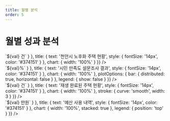 ```yaml
---
title: 월별 분석
order: 5
---
```


# 월별 성과 분석

<div class="grid grid-cols-1 lg:grid-cols-2 gap-8 w-full">
    <div class="chart-card chart-card-1">
        <ChartApex
            type="bar"
            height={600}
            width="100%"
            series={[{ name: '노후화 주택', data: [45, 52, 38, 61, 47, 59] }]}
            options={{
                xaxis: { categories: ['1월','2월','3월','4월','5월','6월'] },
                dataLabels: { enabled: false },
                colors: ['#dc2626'],
                tooltip: { y: { formatter: (val) => `${val} 건` } },
                title: { text: '천안시 노후화 주택 현황', style: { fontSize: '14px', color: '#374151' } },
                chart: { width: '100%' }
            }}
        />
    </div>
    <div class="chart-card chart-card-2">
        <ChartApex
            type="bar"
            height={600}
            width="100%"
            series={[{ name: '응답 비율', data: [65, 20, 15] }]}
            options={{
                xaxis: { categories: ['만족', '불만족', '보통'] },
                dataLabels: { enabled: true },
                colors: ['#16a34a', '#dc2626', '#f59e0b'],
                tooltip: { y: { formatter: (val) => `${val}%` } },
                title: { text: '시민 만족도 설문조사 결과', style: { fontSize: '14px', color: '#374151' } },
                chart: { width: '100%' },
                plotOptions: {
                    bar: {
                        distributed: true,
                        horizontal: false
                    }
                },
                legend: { show: false }
            }}
        />
    </div>
    <div class="chart-card chart-card-3">
        <ChartApex
            type="line"
            height={600}
            width="100%"
            series={[{ name: '재생 완료', data: [12, 18, 25, 32, 28, 41] }]}
            options={{
                xaxis: { categories: ['1월','2월','3월','4월','5월','6월'] },
                dataLabels: { enabled: false },
                colors: ['#16a34a'],
                tooltip: { y: { formatter: (val) => `${val} 건` } },
                title: { text: '재생 완료된 주택 현황', style: { fontSize: '14px', color: '#374151' } },
                chart: { width: '100%' },
                stroke: { curve: 'smooth', width: 3 }
            }}
        />
    </div>
    <div class="chart-card chart-card-4">
        <ChartApex
            type="bar"
            height={600}
            width="100%"
            series={[
                { name: '인건비', data: [850, 920, 780, 1100, 950, 1080] },
                { name: '자재비', data: [1200, 1350, 1180, 1450, 1300, 1520] },
                { name: '기타', data: [300, 280, 350, 420, 380, 450] }
            ]}
            options={{
                xaxis: { categories: ['1월','2월','3월','4월','5월','6월'] },
                dataLabels: { enabled: false },
                colors: ['#2563eb', '#f59e0b', '#8b5cf6'],
                tooltip: { y: { formatter: (val) => `${val} 만원` } },
                title: { text: '예산 사용 내역', style: { fontSize: '14px', color: '#374151' } },
                chart: { width: '100%', stacked: true },
                legend: { position: 'top' }
            }}
        />
    </div>
</div>

<style is:global>
{`
    .chart-card {
        --squircle-radius: 20px;
        background: paint(squircle);
        padding: 24px;
        border-radius: 20px;
    }

    .chart-card-1 {
        --squircle-fill: #fef7f0;
        background: #fef7f0;
    }

    .chart-card-2 {
        --squircle-fill: #f8fafc;
        background: #f8fafc;
    }

    .chart-card-3 {
        --squircle-fill: #f0fdf4;
        background: #f0fdf4;
    }

    .chart-card-4 {
        --squircle-fill: #fefce8;
        background: #fefce8;
    }

    @supports (background: paint(squircle)) {
        .chart-card-1,
        .chart-card-2,
        .chart-card-3,
        .chart-card-4 {
            background: paint(squircle);
        }
    }

    @media (prefers-color-scheme: dark) {
        .chart-card-1 {
            --squircle-fill: #1f2937;
            background: #1f2937;
        }
        
        .chart-card-2 {
            --squircle-fill: #111827;
            background: #111827;
        }
        
        .chart-card-3 {
            --squircle-fill: #064e3b;
            background: #064e3b;
        }
        
        .chart-card-4 {
            --squircle-fill: #365314;
            background: #365314;
        }
    }

    @supports (background: paint(squircle)) {
        @media (prefers-color-scheme: dark) {
            .chart-card-1,
            .chart-card-2,
            .chart-card-3,
            .chart-card-4 {
                background: paint(squircle);
            }
        }
    }
`}
</style>
